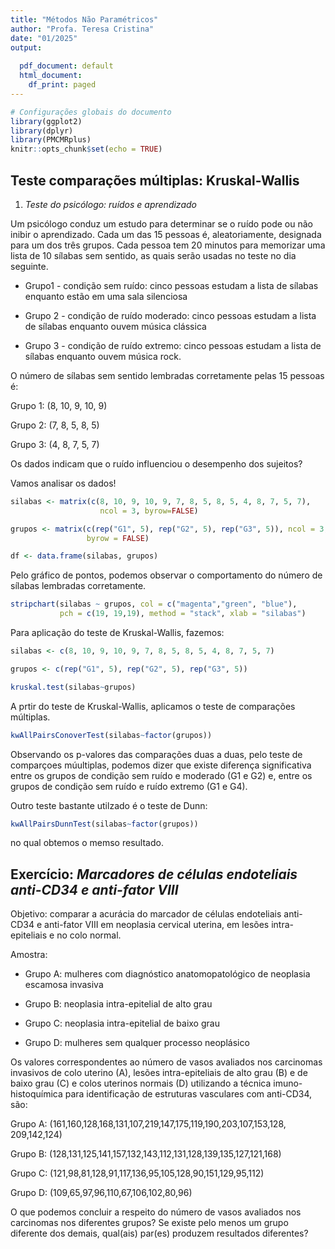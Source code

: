 ```yaml
---
title: "Métodos Não Paramétricos"
author: "Profa. Teresa Cristina"
date: "01/2025"
output:
  
  pdf_document: default
  html_document:
    df_print: paged
---
```


```r
# Configurações globais do documento
library(ggplot2)
library(dplyr)
library(PMCMRplus)
knitr::opts_chunk$set(echo = TRUE)
```

## Teste comparações múltiplas: Kruskal-Wallis  

1. *Teste do psicólogo: ruídos e aprendizado*

Um psicólogo conduz um estudo para determinar se o ruído pode ou não inibir o aprendizado. Cada um das 15 pessoas é, aleatoriamente, designada para um dos três grupos. Cada pessoa tem 20 minutos para memorizar uma lista de 10 sílabas sem sentido, as quais serão usadas no teste no dia seguinte.

 - Grupo1 - condição sem ruído: cinco pessoas estudam a lista de sílabas enquanto estão em uma sala silenciosa

 - Grupo 2 - condição de ruído moderado: cinco pessoas estudam a lista 
de sílabas enquanto ouvem música clássica

 - Grupo 3 - condição de ruído extremo: cinco pessoas estudam a lista de sílabas enquanto ouvem música rock. 

O número de sílabas sem sentido lembradas corretamente pelas 15 pessoas é:

Grupo 1: (8, 10, 9, 10, 9)

Grupo 2: (7, 8, 5, 8, 5)

Grupo 3: (4, 8, 7, 5, 7) 

\vspace{1cm}

Os dados indicam que o ruído influenciou o desempenho dos sujeitos?

Vamos analisar os dados!

\vspace{1cm}

```r
silabas <- matrix(c(8, 10, 9, 10, 9, 7, 8, 5, 8, 5, 4, 8, 7, 5, 7),
                    ncol = 3, byrow=FALSE)

grupos <- matrix(c(rep("G1", 5), rep("G2", 5), rep("G3", 5)), ncol = 3,
                 byrow = FALSE)

df <- data.frame(silabas, grupos)
```

Pelo gráfico de pontos, podemos observar o comportamento do número de sílabas lembradas corretamente.

```r
stripchart(silabas ~ grupos, col = c("magenta","green", "blue"),  
           pch = c(19, 19,19), method = "stack", xlab = "silabas")
```

Para aplicação do teste de Kruskal-Wallis, fazemos:

```r
silabas <- c(8, 10, 9, 10, 9, 7, 8, 5, 8, 5, 4, 8, 7, 5, 7)

grupos <- c(rep("G1", 5), rep("G2", 5), rep("G3", 5))

kruskal.test(silabas~grupos)
```

\vspace{0.8cm} 

A prtir do teste de Kruskal-Wallis, aplicamos o teste de comparações múltiplas.

```r
kwAllPairsConoverTest(silabas~factor(grupos))
```

\vspace{0.8cm}

Observando os p-valores das comparações duas a duas, pelo teste de comparçoes múultiplas, podemos dizer que existe  diferença significativa entre os grupos de condição sem ruído e moderado (G1 e G2) e, entre os grupos de condição sem ruído e ruído extremo (G1 e G4).

Outro teste bastante utilzado é o teste de Dunn:

```r
kwAllPairsDunnTest(silabas~factor(grupos))
```

no qual obtemos o memso resultado.


\newpage
## Exercício:  *Marcadores de células endoteliais anti-CD34 e anti-fator VIII*

Objetivo: comparar a acurácia do marcador de células endoteliais anti-CD34 e anti-fator VIII em neoplasia cervical uterina, em lesões intra-epiteliais e no colo normal.
 
Amostra:

   - Grupo A: mulheres com diagnóstico anatomopatológico de neoplasia escamosa invasiva
   
   - Grupo B: neoplasia intra-epitelial de alto grau
   
   - Grupo C: neoplasia intra-epitelial de baixo grau
   
   - Grupo D: mulheres sem qualquer processo neoplásico

Os valores correspondentes ao número de vasos avaliados nos carcinomas invasivos de colo uterino (A), lesões intra-epiteliais de alto grau (B) e de baixo grau (C) e colos uterinos normais (D) utilizando a técnica imuno-histoquímica para identificação de estruturas vasculares com anti-CD34, são:

Grupo A: (161,160,128,168,131,107,219,147,175,119,190,203,107,153,128,
          209,142,124)

Grupo B: (128,131,125,141,157,132,143,112,131,128,139,135,127,121,168)

Grupo C: (121,98,81,128,91,117,136,95,105,128,90,151,129,95,112)

Grupo D: (109,65,97,96,110,67,106,102,80,96)

\vspace{0.8cm}

O que podemos concluir a respeito do número de vasos avaliados nos carcinomas nos diferentes grupos? Se existe pelo menos um grupo diferente dos demais, qual(ais) par(es) produzem resultados diferentes?


